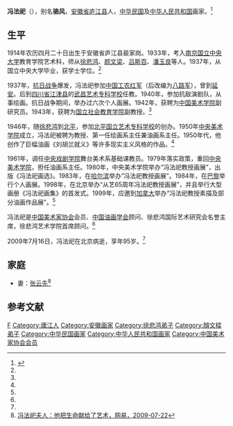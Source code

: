 '''冯法祀'''（{{bd|1914年||2009年|7月16日}}），别名'''骆风'''，[[安徽省|安徽省]][[庐江县|庐江县]]人，[[中华民国|中华民国]]及[[中华人民共和国|中华人民共和国]]画家。<ref name=zgys>{{Cite web |url=http://www.artnews.cn/UploadFiles/Special/fws/j-1.html |title=冯法祀简历，中国艺术新闻网，于2013-04-10查阅 |accessdate=2013-04-10 |archive-date=2016-03-07 |archive-url=https://web.archive.org/web/20160307151301/http://artnews.cn/uploadfiles/special/fws/j-1.html |dead-url=yes }}</ref>

==生平==
1914年农历四月二十日出生于安徽省庐江县裴家岗。1933年，考入[[南京|南京]][[国立中央大学|国立中央大学]]教育学院艺术科，师从[[徐悲鸿|徐悲鸿]]、[[颜文梁|颜文梁]]、[[吕斯百|吕斯百]]、[[潘玉良|潘玉良]]等人。1937年，从国立中央大学毕业，获学士学位。<ref name=zgys/>

1937年，[[抗日战争|抗日战争]]爆发，冯法祀参加[[中国工农红军|中国工农红军]]（后改编为[[八路军|八路军]]），曾到[[延安|延安]]。后到[[四川省|四川省]][[江津县|江津县]]的[[武昌艺术专科学校|武昌艺术专科学校]]任教。1940年，参加抗敌演剧队，从事绘画。抗日战争期间，举办过六次个人画展。1942年，获聘为[[中国美术学院|中国美术学院]]副研究员。1943年，获聘为[[国立社会教育学院|国立社会教育学院]]副教授。<ref name=zgys/>

1946年，随[[徐悲鸿|徐悲鸿]]到[[北平|北平]]，参加[[北平国立艺术专科学校|北平国立艺术专科学校]]的创办。1950年[[中央美术学院|中央美术学院]]成立，冯法祀被聘为教授、第一任绘画系主任兼油画系主任。1950年代，他创作了巨幅油画《刘胡兰就义》等许多现实主义风格的作品。<ref name=zgys/>

1961年，调任[[中央戏剧学院|中央戏剧学院]]舞台美术系基础课教员。1979年落实政策，重回[[中央美术学院|中央美术学院]]，担任油画系主任。1980年，中央美术学院举办“冯法祀教授画展”，出版《冯法祀画选》。1983年，在[[哈尔滨|哈尔滨]]举办“冯法祀教授画展”。1984年，在[[巴黎|巴黎]]举行个人画展。1998年，在北京举办“从艺65周年冯法祀教授画展”，并且举行大型画册《冯法祀画集》的首发式。1999年，应邀到[[加拿大|加拿大]]举办“冯法祀教授素描及部分油画作品展”。<ref name=zgys/>

冯法祀是[[中国美术家协会|中国美术家协会]]会员、[[中国油画学会|中国油画学会]]顾问、徐悲鸿国际艺术研究会名誉主席，徐悲鸿艺术学院首席顾问。<ref name=zgys/>

2009年7月16日，冯法祀在北京病逝，享年95岁。<ref name=zgys/>

==家庭==
*妻：[[张云先|张云先]]<ref>[http://news.163.com/09/0722/07/5EQFJUHE000120GR.html 冯法祀夫人：他把生命献给了艺术，网易，2009-07-22]{{Dead link|date=2019年12月 |bot=InternetArchiveBot |fix-attempted=yes }}</ref>

==参考文献==
{{reflist}}

{{DEFAULTSORT:Feng冯}} 
[[Category:冯姓|F]]
[[Category:廬江人|Category:廬江人]]
[[Category:安徽画家|Category:安徽画家]]
[[Category:徐悲鸿弟子|Category:徐悲鸿弟子]]
[[Category:顏文樑弟子|Category:顏文樑弟子]]
[[Category:中华民国画家|Category:中华民国画家]]
[[Category:中华人民共和国画家|Category:中华人民共和国画家]]
[[Category:中国美术家协会会员|Category:中国美术家协会会员]]
